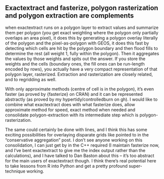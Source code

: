 ## Exactextract and fasterize, polygon rasterization and polygon extraction are complements

when exactextract runs on a polygon layer to extract values and summarize them per polygon (you get exact weighting where the polygon only partially overlaps an area pixel), it does this by generating a polygon overlay literally of the polygon and the pixel-as-polygon with GEOS, it does this fast by detecting which cells are hit by the polygon boundary and then flood fills to determine the rest (all weight 1, fully within the polygon). Then it aggregates the values by those weights and spits out the answer. If you store the weights and the cells (boundary ones, the fill ones can be run-length encoded by rows), you actually have a very compact representation of that polygon layer, rasterized.  Extraction and rasterization are closely related, and to regridding as well. 

With only approximate methods (centre of cell is in the polygon), it’s even faster (as proved by {fasterize} on CRAN) and it can be represented abstractly (as proved by my hypertidy/controlledburn on gh). I would like to combine what exactextract does with what fasterize does, allow approximate method for speed, exact method when needed and consolidate polygon-extraction with its intermediate step which is polygon-rasterization. 

The same could certainly be done with lines, and I think this has some exciting possibilities for overlaying disparate grids like pointed to in the "conservative aggregation" post. I don’t see anyone working on this consolidation, I can just get by in the C++ required (I maintain fasterize now, and I’ve bent exactextract to give me the index output rather than the calculations), and I have talked to Dan Baston about this – it’s too abstract for the main users of exactextract though. I think there’s real potential here to take lessons from R into Python and get a pretty profound super-technique working. 
